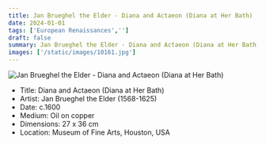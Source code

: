 ```yaml
---
title: Jan Brueghel the Elder - Diana and Actaeon (Diana at Her Bath)
date: 2024-01-01
tags: ['European Renaissances','']
draft: false
summary: Jan Brueghel the Elder - Diana and Actaeon (Diana at Her Bath)
images: ['/static/images/10161.jpg']
---
```


![Jan Brueghel the Elder - Diana and Actaeon (Diana at Her Bath)](/static/images/10161.jpg)

* Title: Diana and Actaeon (Diana at Her Bath)
* Artist: Jan Brueghel the Elder (1568-1625)
* Date: c.1600
* Medium: Oil on copper
* Dimensions: 27 x 36 cm 
* Location: Museum of Fine Arts, Houston, USA


